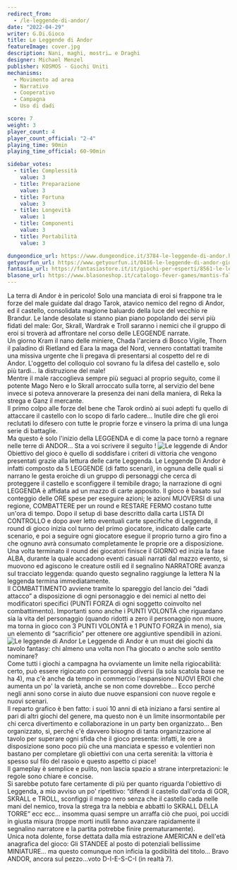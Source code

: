 ```yaml
---
redirect_from:
  - /le-leggende-di-andor/
date: "2022-04-29"
writer: G.Di.Gioco
title: Le Leggende di Andor
featureImage: cover.jpg
description: Nani, maghi, mostri… e Draghi
designer: Michael Menzel
publisher: KOSMOS - Giochi Uniti
mechanisms:
  - Movimento ad area
  - Narrativo
  - Cooperativo
  - Campagna
  - Uso di dadi

score: 7
weight: 3
player_count: 4
player_count_official: "2-4"
playing_time: 90min
playing_time_official: 60-90min

sidebar_votes:
  - title: Complessità
    value: 3
  - title: Preparazione
    value: 3
  - title: Fortuna
    value: 3
  - title: Longevità
    value: 1
  - title: Componenti
    value: 3
  - title: Portabilità
    value: 3

dungeondice_url: https://www.dungeondice.it/3784-le-leggende-di-andor.html
getyourfun_url: https://www.getyourfun.it/0416-le-leggende-di-andor-giochi-avventura.html
fantasia_url: https://fantasiastore.it/it/giochi-per-esperti/8561-le-leggende-di-andor.html
blasone_url: https://www.blasoneshop.it/catalogo-fever-games/mantis-falls-295-2165
---
```


<Setting>
  La terra di Andor è in pericolo! Solo una manciata di eroi si frappone tra le
  forze del male guidate dal drago Tarok, atavico nemico del regno di Andor, ed
  il castello, consolidata magione baluardo della luce del vecchio re Brandur.
  Le lande desolate si stanno pian piano popolando dei servi più fidati del
  male: Gor, Skrall, Wardrak e Troll saranno i nemici che il gruppo di eroi si
  troverà ad affrontare nel corso delle LEGGENDE narrate.
  <br />
  Un giorno Kram il nano delle miniere, Chada l'arciera di Bosco Vigile, Thorn
  il paladino di Rietland ed Eara la maga del Nord, vennero contattati tramite
  una missiva urgente che li pregava di presentarsi al cospetto del re di Andor.
  L'oggetto del colloquio col sovrano fu la difesa del castello e, solo più
  tardi… la distruzione del male!
  <br />
  Mentre il male raccoglieva sempre più seguaci al proprio seguito, come il
  potente Mago Nero e lo Skrall arroccato sulla torre, al servizio del bene
  invece si poteva annoverare la presenza dei nani della maniera, di Reka la
  strega e Ganz il mercante.
  <br />
  Il primo colpo alle forze del bene che Tarok ordinò ai suoi adepti fu quello
  di attaccare il castello con lo scopo di farlo cadere… Inutile dire che gli
  eroi reclutati lo difesero con tutte le proprie forze e vinsero la prima di
  una lunga serie di battaglie.
  <br />
  Ma questo è solo l'inizio della LEGGENDA e di come la pace tornò a regnare
  nelle terre di ANDOR… Sta a voi scrivere il seguito !
</Setting>

<img src="./game1.jpg" alt="Le leggende di Andor" />

<Rules>
  Obiettivo del gioco è quello di soddisfare i criteri di vittoria che vengono
  presentati grazie alla lettura delle carte Leggenda. Le Leggende Di Andor è
  infatti composto da 5 LEGGENDE (di fatto scenari), in ognuna delle quali si
  narrano le gesta eroiche di un gruppo di personaggi che cerca di proteggere il
  castello e sconfiggere il temibile drago; la narrazione di ogni LEGGENDA è
  affidata ad un mazzo di carte apposito. Il gioco è basato sul conteggio delle
  ORE spese per eseguire azioni; le azioni MUOVERSI di una regione, COMBATTERE
  per un round e RESTARE FERMO costano tutte un'ora di tempo. Dopo il setup di
  base descritto dalla carta LISTA DI CONTROLLO e dopo aver letto eventuali
  carte specifiche di Leggenda, il round di gioco inizia col turno del primo
  giocatore, indicato dalle carte scenario, e poi a seguire ogni giocatore
  esegue il proprio turno a giro fino a che ognuno avrà consumato completamente
  le proprie ore a disposizione. Una volta terminato il round dei giocatori
  finisce il GIORNO ed inizia la fase ALBA, durante la quale accadono eventi
  casuali narrati dal mazzo evento, si muovono ed agiscono le creature ostili ed
  il segnalino NARRATORE avanza sul tracciato leggenda: quando questo segnalino
  raggiunge la lettera N la leggenda termina immediatamente.
  <br />
  Il COMBATTIMENTO avviene tramite lo spareggio del lancio dei “dadi attacco” a
  disposizione di ogni personaggio e dei nemici al netto dei modificatori
  specifici (PUNTI FORZA di ogni soggetto coinvolto nel combattimento).
  Importanti sono anche i PUNTI VOLONTÀ che riguardano sia la vita del
  personaggio (quando ridotti a zero il personaggio non muore, ma torna in gioco
  con 3 PUNTI VOLONTÀ e 1 PUNTO FORZA in meno), sia un elemento di “sacrificio”
  per ottenere ore aggiuntive spendibili in azioni.
</Rules>

<img src="./game2.jpg" alt="Le leggende di Andor" />

<Feedback>
  Le Leggende di Andor è un must dei giochi da tavolo fantasy: chi almeno una
  volta non l'ha giocato o anche solo sentito nominare?
  <br />
  Come tutti i giochi a campagna ha ovviamente un limite nella rigiocabilità:
  certo, può essere rigiocato con personaggi diversi (la sola scatola base ne ha
  4), ma c'è anche da tempo in commercio l'espansione NUOVI EROI che aumenta un
  po' la varietà, anche se non come dovrebbe… Ecco perché negli anni sono corse
  in aiuto due nuove espansioni con nuove regole e nuovi scenari.
  <br />
  Il reparto grafico è ben fatto: i suoi 10 anni di età iniziano a farsi sentire
  al pari di altri giochi del genere, ma questo non è un limite insormontabile
  per chi cerca divertimento e collaborazione in un party ben organizzato… Ben
  organizzato, sì, perché c'è davvero bisogno di tanta organizzazione al tavolo
  per superare ogni sfida che il gioco presenta: infatti, le ore a disposizione
  sono poco più che una manciata e spesso e volentieri non bastano per
  completare gli obiettivi con una certa serenità: la vittoria è spesso sul filo
  del rasoio e questo aspetto ci piace!
  <br />
  Il gameplay è semplice e pulito, non lascia spazio a strane interpretazioni:
  le regole sono chiare e concise.
  <br />
  Si sarebbe potuto fare certamente di più per quanto riguarda l'obiettivo di
  Leggenda, a mio avviso un po' ripetitivo: “difendi il castello dall'orda di
  GOR, SKRALL e TROLL, sconfiggi il mago nero senza che il castello cada nelle
  mani del nemico, trova la strega tra la nebbia e abbatti lo SKRALL DELLA
  TORRE” ecc ecc… insomma quasi sempre un arraffa ciò che puoi, poi uccidi in
  giusta misura (troppe morti inutili fanno avanzare rapidamente il segnalino
  narratore e la partita potrebbe finire prematuramente).
  <br />
  Unica nota dolente, forse dettata dalla mia estrazione AMERICAN e dell'età
  anagrafica del gioco: Gli STANDEE al posto di potenziali bellissime MINIATURE…
  ma questo comunque non inficia la godibilità del titolo… Bravo ANDOR, ancora
  sul pezzo…voto D-I-E-S-C-I (in realtà 7).
</Feedback>

<Instagram id="Cc7pah9jQwp" />

